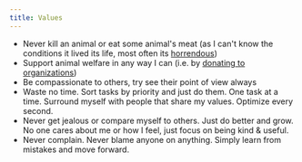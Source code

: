 ```yaml
---
title: Values
---
```


- Never kill an animal or eat some animal's meat (as I can't know the conditions it lived its life, most often its [horrendous](https://youtube.com/watch?v=8gqwpfEcBjI))
- Support animal welfare in any way I can (i.e. by [donating to organizations](https://youtube.com/watch?v=kWcPg8t1kJ4))
- Be compassionate to others, try see their point of view always
- Waste no time. Sort tasks by priority and just do them. One task at a time. Surround myself with people that share my values. Optimize every second.
- Never get jealous or compare myself to others. Just do better and grow. No one cares about me or how I feel, just focus on being kind & useful.
- Never complain. Never blame anyone on anything. Simply learn from mistakes and move forward.
